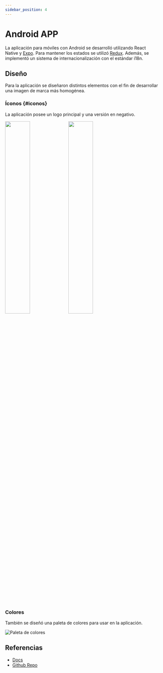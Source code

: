 ```yaml
---
sidebar_position: 4
---
```


# Android APP

La aplicación para móviles con Android se desarrolló utilizando React Native y [Expo](https://expo.dev/). Para mantener los estados se utilizó [Redux](https://es.redux.js.org/). Además, se implementó un sistema de internacionalización con el estándar i18n.

## Diseño

Para la aplicación se diseñaron distintos elementos con el fin de desarrollar una imagen de marca más homogénea.

### Íconos {#iconos}

La aplicación posee un logo principal y una versión en negativo.

<div width='100%'>
	<img src='/img/logo_background.png' width='40%' />
	<img src='/img/logo_invert_background.png' width='40%' style={{marginLeft: '5%'}} />
</div>

### Colores

También se diseñó una paleta de colores para usar en la aplicación.

![Paleta de colores](/img/Paleta.png)

## Referencias

- [Docs](https://app.spotifiuby.com.ar/)
- [Github Repo](https://github.com/GrupoX-FIUBA/android-app)
